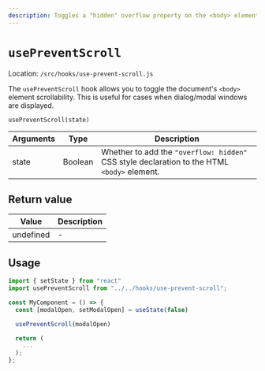 ```yaml
---
description: Toggles a "hidden" overflow property on the <body> element's style attribute.
---
```


# `usePreventScroll`

Location: `/src/hooks/use-prevent-scroll.js`

The `usePreventScroll` hook allows you to toggle the document's `<body>` element scrollability. This is useful for cases when dialog/modal windows are displayed.

`usePreventScroll(state)`

| Arguments         | Type    | Description |
| ----------------- | ------- | ----------- |
| state             | Boolean | Whether to add the `"overflow: hidden"` CSS style declaration to the HTML `<body>` element. |

## Return value

| Value     | Description |
| --------- | ----------- |
| undefined | -           |

## Usage

```jsx
import { setState } from "react"
import usePreventScroll from "../../hooks/use-prevent-scroll";

const MyComponent = () => {
  const [modalOpen, setModalOpen] = useState(false)

  usePreventScroll(modalOpen)

  return (
    ...
  );
};
```